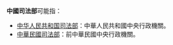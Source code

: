 '''中國司法部'''可能指：
* [[中华人民共和国司法部|中华人民共和国司法部]]：中華人民共和國中央行政機關。
* [[中華民國司法部|中華民國司法部]]：前中華民國中央行政機關。

{{Disambig|Cat=五字組織機構消歧義}}